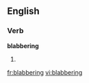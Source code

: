 ==English==
===Verb===
'''blabbering'''
# {{present participle of|[[blabber]]}}

[[fr:blabbering]]
[[vi:blabbering]]